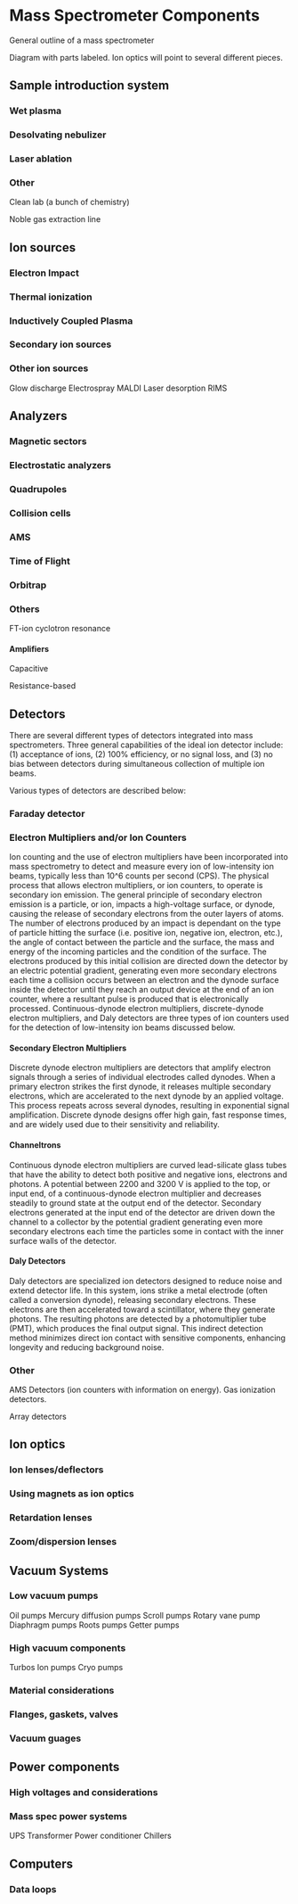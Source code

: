 # Mass Spectrometer Components

General outline of a mass spectrometer

Diagram with parts labeled. Ion optics will point to several different pieces.


## Sample introduction system

### Wet plasma

### Desolvating nebulizer

### Laser ablation

### Other

Clean lab (a bunch of chemistry)

Noble gas extraction line

## Ion sources

### Electron Impact

### Thermal ionization

### Inductively Coupled Plasma

### Secondary ion sources

### Other ion sources

Glow discharge
Electrospray
MALDI
Laser desorption
RIMS

## Analyzers

### Magnetic sectors

### Electrostatic analyzers

### Quadrupoles

### Collision cells

### AMS

### Time of Flight

### Orbitrap

### Others

FT-ion cyclotron resonance


#### Amplifiers

Capacitive

Resistance-based

## Detectors

There are several different types of detectors integrated into mass spectrometers. Three general capabilities of the ideal ion detector include: (1) acceptance of ions, (2) 100% efficiency, or no signal loss, and (3) no bias between detectors during simultaneous collection of multiple ion beams.

Various types of detectors are described below:

### Faraday detector


### Electron Multipliers and/or Ion Counters {#sec-design-ion-counters}

Ion counting and the use of electron multipliers have been incorporated into mass spectrometry to detect and measure every ion of low-intensity ion beams, typically less than 10^6 counts per second (CPS). The physical process that allows electron multipliers, or ion counters, to operate is secondary ion emission.  The general principle of secondary electron emission is a particle, or ion, impacts a high-voltage surface, or dynode, causing the release of secondary electrons from the outer layers of atoms.  The number of electrons produced by an impact is dependant on the type of particle hitting the surface (i.e. positive ion, negative ion, electron, etc.), the angle of contact between the particle and the surface, the mass and energy of the incoming particles and the condition of the surface.  The electrons produced by this initial collision are directed down the detector by an electric potential gradient, generating even more secondary electrons each time a collision occurs between an electron and the dynode surface inside the detector until they reach an output device at the end of an ion counter, where a resultant pulse is produced that is electronically processed. Continuous-dynode electron multipliers, discrete-dynode electron multipliers, and Daly detectors are three types of ion counters used for the detection of low-intensity ion beams discussed below.  

#### Secondary Electron Multipliers

Discrete dynode electron multipliers are detectors that amplify electron signals through a series of individual electrodes called dynodes. When a primary electron strikes the first dynode, it releases multiple secondary electrons, which are accelerated to the next dynode by an applied voltage. This process repeats across several dynodes, resulting in exponential signal amplification. Discrete dynode designs offer high gain, fast response times, and are widely used due to their sensitivity and reliability.

<!-- insert figure for SEM or discrete-dynode electron multiplier here -->

#### Channeltrons

Continuous dynode electron multipliers are curved lead-silicate glass tubes that have the ability to detect both positive and negative ions, electrons and photons.  A potential between 2200 and 3200 V is applied to the top, or input end, of a continuous-dynode electron multiplier and decreases steadily to ground state at the output end of the detector.  Secondary electrons generated at the input end of the detector are driven down the channel to a collector by the potential gradient generating even more secondary electrons each time the particles some in contact with the inner surface walls of the detector.  

<!-- EXTRA TEXT: Electron gains, or the output current divided by the input current, are a function of the application, the voltage applied to the detector and the length of the dynode surface within the detector.  Typical gains for ion counters are between 10^4 and 10^8.  The voltage applied to each detector has an effect on the impact energy of ions arriving at the detector, which in turn influences the electron gain of the detector.  The gain of an ion counter is also mass dependant with ions of higher atomic masses typically producing lower gains.  In order to maintain normal gains, it is important to make sure the operational voltage of the ion counter is properly set.  Over time, the surface of the detector where electron multiplication takes place will begin to degrade due to contamination from the vacuum system and as a result of ion impacts.  The operational voltage of the detector will need to be increased in order to keep the impact energy of arriving particles constant and to maintain normal electron gains.  It is advantageous to keep count rates low in order to prolong the life-time of an ion counter. -->

<!-- insert figure for Channeltron here -->

#### Daly Detectors

Daly detectors are specialized ion detectors designed to reduce noise and extend detector life. In this system, ions strike a metal electrode (often called a conversion dynode), releasing secondary electrons. These electrons are then accelerated toward a scintillator, where they generate photons. The resulting photons are detected by a photomultiplier tube (PMT), which produces the final output signal. This indirect detection method minimizes direct ion contact with sensitive components, enhancing longevity and reducing background noise.

<!-- insert figure for Daly detector here -->   


### Other

AMS Detectors (ion counters with information on energy). Gas ionization detectors.

Array detectors

## Ion optics

### Ion lenses/deflectors

### Using magnets as ion optics

### Retardation lenses

### Zoom/dispersion lenses

## Vacuum Systems

### Low vacuum pumps

Oil pumps
Mercury diffusion pumps
Scroll pumps
Rotary vane pump
Diaphragm pumps
Roots pumps
Getter pumps

### High vacuum components

Turbos
Ion pumps
Cryo pumps

### Material considerations

### Flanges, gaskets, valves

### Vacuum guages 

## Power components

### High voltages and considerations

### Mass spec power systems

UPS
Transformer
Power conditioner
Chillers


## Computers

### Data loops

